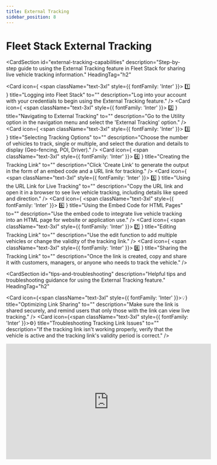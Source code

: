 ```yaml
---
title: External Tracking
sidebar_position: 8
---
```


# Fleet Stack External Tracking

<CardSection
  id="external-tracking-capabilities"
  description="Step-by-step guide to using the External Tracking feature in Fleet Stack for sharing live vehicle tracking information."
  HeadingTag="h2"
>
  <Card
    icon={
      <span className="text-3xl" style={{ fontFamily: 'Inter' }}>
        1️⃣
      </span>
    }
    title="Logging into Fleet Stack"
    to=""
    description="Log into your account with your credentials to begin using the External Tracking feature."
  />
  <Card
    icon={
      <span className="text-3xl" style={{ fontFamily: 'Inter' }}>
        2️⃣
      </span>
    }
    title="Navigating to External Tracking"
    to=""
    description="Go to the Utility option in the navigation menu and select the 'External Tracking' option."
  />
  <Card
    icon={
      <span className="text-3xl" style={{ fontFamily: 'Inter' }}>
        3️⃣
      </span>
    }
    title="Selecting Tracking Options"
    to=""
    description="Choose the number of vehicles to track, single or multiple, and select the duration and details to display (Geo-fencing, POI, Driver)."
  />
  <Card
    icon={
      <span className="text-3xl" style={{ fontFamily: 'Inter' }}>
        4️⃣
      </span>
    }
    title="Creating the Tracking Link"
    to=""
    description="Click 'Create Link' to generate the output in the form of an embed code and a URL link for tracking."
  />
  <Card
    icon={
      <span className="text-3xl" style={{ fontFamily: 'Inter' }}>
        5️⃣
      </span>
    }
    title="Using the URL Link for Live Tracking"
    to=""
    description="Copy the URL link and open it in a browser to see live vehicle tracking, including details like speed and direction."
  />
  <Card
    icon={
      <span className="text-3xl" style={{ fontFamily: 'Inter' }}>
        6️⃣
      </span>
    }
    title="Using the Embed Code for HTML Pages"
    to=""
    description="Use the embed code to integrate live vehicle tracking into an HTML page for website or application use."
  />
  <Card
    icon={
      <span className="text-3xl" style={{ fontFamily: 'Inter' }}>
        7️⃣
      </span>
    }
    title="Editing Tracking Link"
    to=""
    description="Use the edit function to add multiple vehicles or change the validity of the tracking link."
  />
  <Card
    icon={
      <span className="text-3xl" style={{ fontFamily: 'Inter' }}>
        8️⃣
      </span>
    }
    title="Sharing the Tracking Link"
    to=""
    description="Once the link is created, copy and share it with customers, managers, or anyone who needs to track the vehicle."
  />
</CardSection>

<CardSection
  id="tips-and-troubleshooting"
  description="Helpful tips and troubleshooting guidance for using the External Tracking feature."
  HeadingTag="h2"
>
  <Card
    icon={<span className="text-3xl" style={{ fontFamily: 'Inter' }}>💡</span>}
    title="Optimizing Link Sharing"
    to=""
    description="Make sure the link is shared securely, and remind users that only those with the link can view live tracking."
  />
  <Card
    icon={<span className="text-3xl" style={{ fontFamily: 'Inter' }}>⚙️</span>}
    title="Troubleshooting Tracking Link Issues"
    to=""
    description="If the tracking link isn't working properly, verify that the vehicle is active and the tracking link's validity period is correct."
  />
</CardSection>
<div style={{ display: 'flex', justifyContent: 'center', marginTop: '20px' }}>
  <iframe
    width="560"
    height="315"
    src="https://www.youtube.com/embed/C94xOuTQMCI?si=7e2ag11myoorezT2"
    title="Scheduled Reports Management Tutorial"
    frameBorder="0"
    allow="accelerometer; autoplay; clipboard-write; encrypted-media; gyroscope; picture-in-picture"
    allowFullScreen
  ></iframe>
</div>
<head>
  <title>Fleet Stack External Tracking</title>
  <meta
    name="description"
    content="Comprehensive guide to using the External Tracking feature in Fleet Stack, including creating tracking links, embedding codes, and sharing live vehicle data."
  />
</head>
